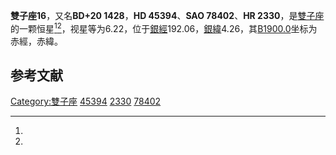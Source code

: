 {{Starbox begin
| name = 雙子座16
}}
{{Starbox observe
| epoch = [[J2000.0|J2000.0]]
| constell = [[雙子座|雙子座]]<ref name=SIMBAD>{{cite web
 | url=http://simbad.u-strasbg.fr/simbad/sim-id?Ident=HR+2330
 | title =Pulsating variable Star
 | publisher=Centre de Données astronomiques de Strasbourg
 | work=SIMBAD
 | accessdate=2012-07-13}}</ref><ref name=DATA>{{cite web
 | url=http://vizier.u-strasbg.fr/viz-bin/VizieR-5?-out.add=.&-source=5050&-corr=PK=HR&-out.max=9999&HR=2330
 | title=VizieR Detailed Page
 | accessdate=2012-07-13
 | archive-date=2016-03-05
 | archive-url=https://web.archive.org/web/20160305000700/http://vizier.u-strasbg.fr/viz-bin/VizieR-5?-out.add=.&-source=5050&-corr=PK=HR&-out.max=9999&HR=2330
 | dead-url=no
 }}</ref>
| 星官 = 
| ra = {{RA|6|27|56.6}}<ref name=SIMBAD /><ref name=DATA />
| dec = {{DEC|+20|29|46}}<ref name=SIMBAD /><ref name=DATA />
| appmag_v = 6.22<ref name=SIMBAD /><ref name=DATA />
}}
{{Starbox character
| class = A2V s<ref name=SIMBAD /><ref name=DATA />
| b-v = 0.01<ref name=SIMBAD /><ref name=DATA />
| u-b = 0.18<ref name=SIMBAD /><ref name=DATA />
| r-i = <ref name=SIMBAD /><ref name=DATA />
| variable = 
}}
{{Starbox astrometry
| radial_v = 0.18
| prop_mo_ra = 39
| parallax = 
| p_error = 
}}
{{Starbox catalog
| names =BD+20 1428，[[SAO星表|SAO]] 78402，[[HD星表|HD]] 45394，[[HR星表|HR]] 2330}}
{{Starbox reference |Simbad=HR+2330}}
{{Starbox end}}

'''雙子座16'''，又名'''BD+20 1428'''，'''HD 45394'''、'''SAO 78402'''、'''HR 2330'''，是[[雙子座|雙子座]]的一颗恒星<ref name=SIMBAD /><ref name=DATA />，视星等为6.22，位于[[銀道座標系|銀經]]192.06，[[銀道座標系|銀緯]]4.26，其[[B1900.0|B1900.0]]坐标为赤經{{RA|6|21|59.8}}，赤緯{{DEC|+20|4.26|23}}。

== 参考文献 ==
{{reflist}}

{{star-stub}}

{{雙子座恒星}}
[[Category:雙子座|Category:雙子座]]
[[Category:HD和HDE天體|45394]]
[[Category:HR天體|2330]]
[[Category:SAO天體|78402]]